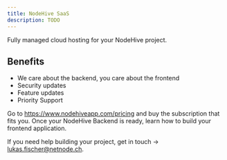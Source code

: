 ```yaml
---
title: NodeHive SaaS
description: TODO
---
```

Fully managed cloud hosting for your NodeHive project.

## Benefits

- We care about the backend, you care about the frontend
- Security updates
- Feature updates
- Priority Support

Go to https://www.nodehiveapp.com/pricing and buy the subscription that fits you. Once your NodeHive Backend is ready, learn how to build your frontend application.

If you need help building your project, get in touch -> lukas.fischer@netnode.ch.